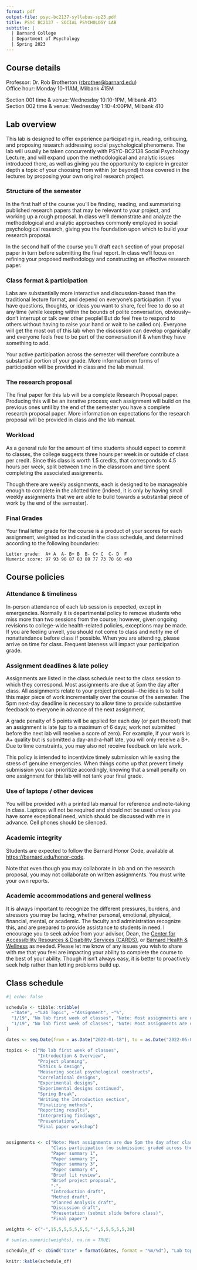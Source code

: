 ```yaml
---
format: pdf
output-file: psyc-bc2137-syllabus-sp23.pdf
title: PSYC BC2137 - SOCIAL PSYCHOLOGY LAB
subtitle: |
  | Barnard College
  | Department of Psychology
  | Spring 2023
---
```



## Course details

Professor: Dr. Rob Brotherton (<rbrother@barnard.edu>)   
Office hour: Monday 10-11AM, Milbank 415M

Section 001 time & venue: Wednesday 10:10-1PM, Milbank 410  
Section 002 time & venue: Wednesday 1:10-4:00PM, Milbank 410



## Lab overview

This lab is designed to offer experience participating in, reading, critiquing, and proposing research addressing social psychological phenomena. The lab will usually be taken concurrently with PSYC-BC2138 Social Psychology Lecture, and will expand upon the methodological and analytic issues introduced there, as well as giving you the opportunity to explore in greater depth a topic of your choosing from within (or beyond) those covered in the lectures by proposing your own original research project.


### Structure of the semester

In the first half of the course you’ll be finding, reading, and summarizing published research papers that may be relevant to your project, and working up a rough proposal. In class we’ll demonstrate and analyze the methodological and analytic approaches commonly employed in social psychological research, giving you the foundation upon which to build your research proposal.

In the second half of the course you’ll draft each section of your proposal paper in turn before submitting the final report. In class we’ll focus on refining your proposed methodology and constructing an effective research paper.


### Class format & participation

Labs are substantially more interactive and discussion-based than the traditional lecture format, and depend on everyone’s participation. If you have questions, thoughts, or ideas you want to share, feel free to do so at any time (while keeping within the bounds of polite conversation, obviously--don't interrupt or talk over other people! But do feel free to respond to others without having to raise your hand or wait to be called on). Everyone will get the most out of this lab when the discussion can develop organically and everyone feels free to be part of the conversation if & when they have something to add.

Your active participation across the semester will therefore contribute a substantial portion of your grade. More information on forms of participation will be provided in class and the lab manual.


### The research proposal

The final paper for this lab will be a complete Research Proposal paper. Producing this will be an iterative process; each assignment will build on the previous ones until by the end of the semester you have a complete research proposal paper. More information on expectations for the research proposal will be provided in class and the lab manual.


### Workload

As a general rule for the amount of time students should expect to commit to classes, the college suggests three hours per week in or outside of class per credit. Since this class is worth 1.5 credits, that corresponds to 4.5 hours per week, split between time in the classroom and time spent completing the associated assignments.

Though there are weekly assignments, each is designed to be manageable enough to complete in the allotted time (indeed, it is only by having small weekly assignments that we are able to build towards a substantial piece of work by the end of the semester). 


### Final Grades

Your final letter grade for the course is a product of your scores for each assignment, weighted as indicated in the class schedule, and determined according to the following boundaries:

    Letter grade:  A+ A  A-	B+ B  B- C+ C  C- D  F
    Numeric score: 97 93 90 87 83 80 77 73 70 60 <60



## Course policies

### Attendance & timeliness

In-person attendance of each lab session is expected, except in emergencies. Normally it is departmental policy to remove students who miss more than two sessions from the course; however, given ongoing revisions to college-wide health-related policies, exceptions may be made. If you are feeling unwell, you should not come to class and notify me of nonattendance before class if possible. When you are attending, please arrive on time for class. Frequent lateness will impact your participation grade.

### Assignment deadlines & late policy

Assignments are listed in the class schedule next to the class session to which they correspond. Most assignments are due at 5pm the day after class. All assignments relate to your project proposal—the idea is to build this major piece of work incrementally over the course of the semester. The 5pm next-day deadline is necessary to allow time to provide substantive feedback to everyone in advance of the next assignment.

A grade penalty of 5 points will be applied for each day (or part thereof) that an assignment is late (up to a maximum of 6 days; work not submitted before the next lab will receive a score of zero). For example, if your work is A+ quality but is submitted a day-and-a-half late, you will only receive a B+. Due to time constraints, you may also not receive feedback on late work. 

This policy is intended to incentivize timely submission while easing the stress of genuine emergencies. When things come up that prevent timely submission you can prioritize accordingly, knowing that a small penalty on one assignment for this lab will not tank your final grade.

### Use of laptops / other devices

You will be provided with a printed lab manual for reference and note-taking in class. Laptops will not be required and should not be used unless you have some exceptional need, which should be discussed with me in advance. Cell phones should be silenced.

### Academic integrity

Students are expected to follow the Barnard Honor Code, available at <https://barnard.edu/honor-code>.

Note that even though you may collaborate in lab and on the research proposal, you may not collaborate on written assignments. You must write your own reports. 

### Academic accommodations and general wellness

It is always important to recognize the different pressures, burdens, and stressors you may be facing, whether personal, emotional, physical, financial, mental, or academic. The faculty and administration recognize this, and are prepared to provide assistance to students in need. I encourage you to seek advice from your advisor, Dean, the [Center for Accessibility Resources & Disability Services (CARDS)](https://barnard.edu/disability-services), or [Barnard Health & Wellness](https://barnard.edu/health-wellness) as needed. Please let me know of any issues you wish to share with me that you feel are impacting your ability to complete the course to the best of your ability. Though it isn’t always easy, it is better to proactively seek help rather than letting problems build up.



## Class schedule

```r
#| echo: false

schedule <- tibble::tribble(
  ~"Date", ~"Lab Topic", ~"Assignment", ~"%",
  "1/19", "No lab first week of classes", "Note: Most assignments are due 5pm the day after class. Exceptions are in italics.", "-",
  "1/19", "No lab first week of classes", "Note: Most assignments are due 5pm the day after class. Exceptions are in italics.", "-",
)

dates <- seq.Date(from = as.Date("2022-01-18"), to = as.Date("2022-05-01"), by = "week")

topics <- c("No lab first week of classes",
            "Introduction & Overview",
            "Project planning",
            "Ethics & design",
            "Measuring social psychological constructs",
            "Correlational designs",
            "Experimental designs",
            "Experimental designs continued",
            "Spring Break",
            "Writing the Introduction section",
            "Finalizing methods",
            "Reporting results",
            "Interpreting findings",
            "Presentations",
            "Final paper workshop")


assignments <- c("Note: Most assignments are due 5pm the day after class. Exceptions are noted.",
                 "Class participation (no submission; graded across the semester)",
                 "Paper summary 1",
                 "Paper summary 2",
                 "Paper summary 3",
                 "Paper summary 4",
                 "Brief lit review",
                 "Brief project proposal",
                 "-",
                 "Introduction draft",
                 "Method draft",
                 "Planned Analysis draft",
                 "Discussion draft",
                 "Presentation (submit slide before class)",
                 "Final paper")

weights <- c("-",15,5,5,5,5,5,5,"-",5,5,5,5,5,30)

# sum(as.numeric(weights), na.rm = TRUE)

schedule_df <- cbind("Date" = format(dates, format = "%m/%d"), "Lab topic" = topics, "Assignment" = assignments, "%" = weights)

knitr::kable(schedule_df)

```

